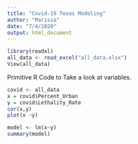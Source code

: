 ```yaml
---
title: "Covid-19 Texas Modeling"
author: "Marissa"
date: "7/4/2020"
output: html_document
---
```

```r
library(readxl)
all_data <- read_excel("all_data.xlsx")
View(all_data)
```
Primitive R Code to Take a look at variables. 

```r
covid <- all_data
x = covid$Percent_Urban
y = covid$Lethality_Rate
cor(x,y)
plot(x ~y)
```



```r
model <- lm(x~y)
summary(model)
```


